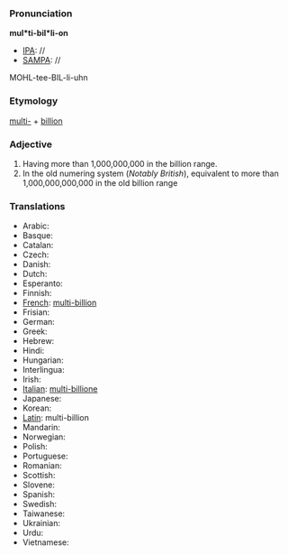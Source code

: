 ===Pronunciation===

'''mul*ti-bil*li-on'''
*[[IPA]]: //
*[[SAMPA]]: //
MOHL-tee-BIL-li-uhn
===Etymology===
[[multi-]] + [[billion]]
===Adjective===
#Having more than 1,000,000,000 in the billion range.
#In the old numering system (''Notably British''), equivalent to more than 1,000,000,000,000 in the old billion range

===Translations===

*Arabic:
*Basque:
*Catalan:
*Czech:
*Danish:
*Dutch:
*Esperanto:
*Finnish:
*[[French]]: [[multi-billion]]
*Frisian:
*German:
*Greek: 
*Hebrew:
*Hindi:
*Hungarian:
*Interlingua:
*Irish:
*[[Italian]]: [[multi-billione]]
*Japanese:
*Korean:
*[[Latin]]: multi-billion
*Mandarin:
*Norwegian:
*Polish:
*Portuguese:
*Romanian:
*Scottish:
*Slovene:
*Spanish:
*Swedish:
*Taiwanese:
*Ukrainian:
*Urdu:
*Vietnamese: